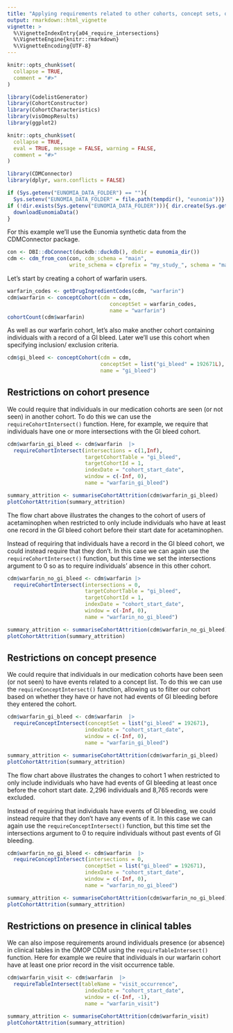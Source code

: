 ---
title: "Applying requirements related to other cohorts, concept sets, or tables"
output: rmarkdown::html_vignette
vignette: >
  %\VignetteIndexEntry{a04_require_intersections}
  %\VignetteEngine{knitr::rmarkdown}
  %\VignetteEncoding{UTF-8}
---
```{r, include = FALSE}
knitr::opts_chunk$set(
  collapse = TRUE,
  comment = "#>"
)
```

```{r setup}
library(CodelistGenerator)
library(CohortConstructor)
library(CohortCharacteristics)
library(visOmopResults)
library(ggplot2)
```

```{r, include = FALSE}
knitr::opts_chunk$set(
  collapse = TRUE,
  eval = TRUE, message = FALSE, warning = FALSE,
  comment = "#>"
)

library(CDMConnector)
library(dplyr, warn.conflicts = FALSE)

if (Sys.getenv("EUNOMIA_DATA_FOLDER") == ""){
  Sys.setenv("EUNOMIA_DATA_FOLDER" = file.path(tempdir(), "eunomia"))}
if (!dir.exists(Sys.getenv("EUNOMIA_DATA_FOLDER"))){ dir.create(Sys.getenv("EUNOMIA_DATA_FOLDER"))
  downloadEunomiaData()  
}
```

For this example we'll use the Eunomia synthetic data from the CDMConnector package.

```{r}
con <- DBI::dbConnect(duckdb::duckdb(), dbdir = eunomia_dir())
cdm <- cdm_from_con(con, cdm_schema = "main", 
                    write_schema = c(prefix = "my_study_", schema = "main"))
```

Let's start by creating a cohort of warfarin users.

```{r}
warfarin_codes <- getDrugIngredientCodes(cdm, "warfarin")
cdm$warfarin <- conceptCohort(cdm = cdm, 
                                 conceptSet = warfarin_codes, 
                                 name = "warfarin")
cohortCount(cdm$warfarin)
```

As well as our warfarin cohort, let's also make another cohort containing individuals with a record of a GI bleed. Later we'll use this cohort when specifying inclusion/ exclusion criteria.

```{r}
cdm$gi_bleed <- conceptCohort(cdm = cdm,  
                              conceptSet = list("gi_bleed" = 192671L),
                              name = "gi_bleed")
```

## Restrictions on cohort presence

We could require that individuals in our medication cohorts are seen (or not seen) in another cohort. To do this we can use the `requireCohortIntersect()` function. Here, for example, we require that individuals have one or more intersections with the GI bleed cohort.

```{r}
cdm$warfarin_gi_bleed <- cdm$warfarin  |>
  requireCohortIntersect(intersections = c(1,Inf),
                         targetCohortTable = "gi_bleed", 
                         targetCohortId = 1,
                         indexDate = "cohort_start_date", 
                         window = c(-Inf, 0), 
                         name = "warfarin_gi_bleed")

summary_attrition <- summariseCohortAttrition(cdm$warfarin_gi_bleed)
plotCohortAttrition(summary_attrition)
```

The flow chart above illustrates the changes to the cohort of users of acetaminophen when restricted to only include individuals who have at least one record in the GI bleed cohort before their start date for acetaminophen.

Instead of requiring that individuals have a record in the GI bleed cohort, we could instead require that they don't. In this case we can again use the `requireCohortIntersect()` function, but this time we set the intersections argument to 0 so as to require individuals' absence in this other cohort.

```{r}
cdm$warfarin_no_gi_bleed <- cdm$warfarin |>
  requireCohortIntersect(intersections = 0,
                         targetCohortTable = "gi_bleed", 
                         targetCohortId = 1,
                         indexDate = "cohort_start_date", 
                         window = c(-Inf, 0), 
                         name = "warfarin_no_gi_bleed") 

summary_attrition <- summariseCohortAttrition(cdm$warfarin_no_gi_bleed)
plotCohortAttrition(summary_attrition)
```

## Restrictions on concept presence

We could require that individuals in our medication cohorts have been seen (or not seen) to have events related to a concept list. To do this we can use the `requireConceptIntersect()` function, allowing us to filter our cohort based on whether they have or have not had events of GI bleeding before they entered the cohort.

```{r}
cdm$warfarin_gi_bleed <- cdm$warfarin  |>
  requireConceptIntersect(conceptSet = list("gi_bleed" = 192671), 
                         indexDate = "cohort_start_date", 
                         window = c(-Inf, 0), 
                         name = "warfarin_gi_bleed")

summary_attrition <- summariseCohortAttrition(cdm$warfarin_gi_bleed)
plotCohortAttrition(summary_attrition)
```

The flow chart above illustrates the changes to cohort 1  when restricted to only include individuals who have had events of GI bleeding at least once before the cohort start date. 2,296 individuals and 8,765 records were excluded.

Instead of requiring that individuals have events of GI bleeding, we could instead require that they don't have any events of it. In this case we can again use the `requireConceptIntersect()` function, but this time set the intersections argument to 0 to require individuals without past events of GI bleeding. 

```{r}
cdm$warfarin_no_gi_bleed <- cdm$warfarin  |>
  requireConceptIntersect(intersections = 0,
                         conceptSet = list("gi_bleed" = 192671), 
                         indexDate = "cohort_start_date", 
                         window = c(-Inf, 0), 
                         name = "warfarin_no_gi_bleed")

summary_attrition <- summariseCohortAttrition(cdm$warfarin_no_gi_bleed)
plotCohortAttrition(summary_attrition)
```

## Restrictions on presence in clinical tables

We can also impose requirements around individuals presence (or absence) in clinical tables in the OMOP CDM using the `requireTableIntersect()` function. Here for example we reuire that individuals in our warfarin cohort have at least one prior record in the visit occurrence table. 

```{r}
cdm$warfarin_visit <- cdm$warfarin  |>
  requireTableIntersect(tableName = "visit_occurrence",
                         indexDate = "cohort_start_date", 
                         window = c(-Inf, -1), 
                         name = "warfarin_visit")

summary_attrition <- summariseCohortAttrition(cdm$warfarin_visit)
plotCohortAttrition(summary_attrition)
```

